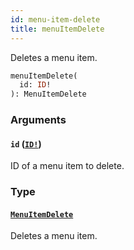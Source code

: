 ```yaml
---
id: menu-item-delete
title: menuItemDelete
---
```


Deletes a menu item.

```graphql
menuItemDelete(
  id: ID!
): MenuItemDelete

```

### Arguments

#### `id` ([`ID!`](/developer/api-reference/scalars/id.mdx))

ID of a menu item to delete.

### Type

#### [`MenuItemDelete`](/developer/api-reference/objects/menu-item-delete.mdx)

Deletes a menu item.
